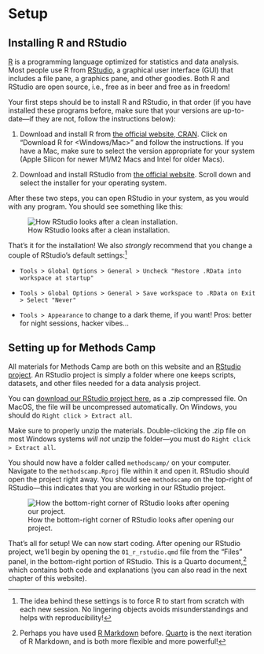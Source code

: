 # Setup {.unnumbered}

## Installing R and RStudio

[R](https://cran.r-project.org/) is a programming language optimized for statistics and data analysis. Most people use R from [RStudio](https://rstudio.com/), a graphical user interface (GUI) that includes a file pane, a graphics pane, and other goodies. Both R and RStudio are open source, i.e., free as in beer and free as in freedom!

Your first steps should be to install R and RStudio, in that order (if you have installed these programs before, make sure that your versions are up-to-date---if they are not, follow the instructions below):

1. Download and install R from [the official website, CRAN](https://cran.r-project.org/). Click on "Download R for \<Windows/Mac\>" and follow the instructions. If you have a Mac, make sure to select the version appropriate for your system (Apple Silicon for newer M1/M2 Macs and Intel for older Macs).

2. Download and install RStudio from [the official website](https://posit.co/download/rstudio-desktop/). Scroll down and select the installer for your operating system.

After these two steps, you can open RStudio in your system, as you would with any program. You should see something like this:

![How RStudio looks after a clean installation.](images/rstudio_first.png){#fig-rstudio-first}

That's it for the installation! We also *strongly* recommend that you change a couple of RStudio's default settings:[^settings]

- `Tools > Global Options > General > Uncheck "Restore .RData into workspace at startup"`

- `Tools > Global Options > General > Save workspace to .RData on Exit > Select "Never"`

- `Tools > Appearance` to change to a dark theme, if you want! Pros: better for night sessions, hacker vibes...

[^settings]: The idea behind these settings is to force R to start from scratch with each new session. No lingering objects avoids misunderstandings and helps with reproducibility!

## Setting up for Methods Camp

All materials for Methods Camp are both on this website and an [RStudio project](https://support.posit.co/hc/en-us/articles/200526207-Using-RStudio-Projects). An RStudio project is simply a folder where one keeps scripts, datasets, and other files needed for a data analysis project. 

You can [download our RStudio project here](), as a .zip compressed file. On MacOS, the file will be uncompressed automatically. On Windows, you should do `Right click > Extract all`. 

::: {.callout-warning}
Make sure to properly unzip the materials. Double-clicking the .zip file on most Windows systems *will not* unzip the folder---you must do `Right click > Extract all`. 
:::

You should now have a folder called `methodscamp/` on your computer. Navigate to the `methodscamp.Rproj` file within it and open it. RStudio should open the project right away. You should see `methodscamp` on the top-right of RStudio---this indicates that you are working in our RStudio project.

![How the bottom-right corner of RStudio looks after opening our project.](images/rstudio_project.png){#fig-rstudio-project}

That's all for setup! We can now start coding. After opening our RStudio project, we'll begin by opening the `01_r_rstudio.qmd` file from the "Files" panel, in the bottom-right portion of RStudio. This is a Quarto document,[^rmarkdown] which contains both code and explanations (you can also read in the next chapter of this website). 

[^rmarkdown]: Perhaps you have used [R Markdown](https://rmarkdown.rstudio.com/) before. [Quarto](https://quarto.org/) is the next iteration of R Markdown, and is both more flexible and more powerful!
